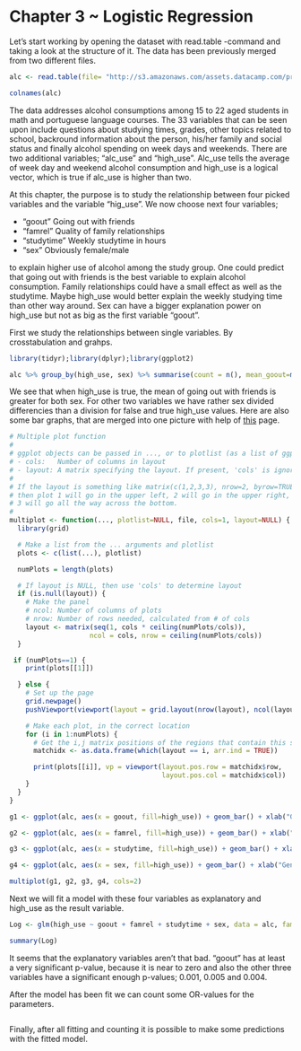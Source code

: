 
# Chapter 3 ~ Logistic Regression


Let's start working by opening the dataset with read.table -command and taking a look at the structure of it. The data has been previously merged from two different files.

```r
alc <- read.table(file= "http://s3.amazonaws.com/assets.datacamp.com/production/course_2218/datasets/alc.txt ", header=T, sep=",")

colnames(alc)

```

The data addresses alcohol consumptions among 15 to 22 aged students in math and portuguese language courses. The 33 variables that can be seen upon include questions about studying times, grades, other topics related to school, backround information about the person, his/her family and social status and finally alcohol spending on week days and weekends. There are two additional variables; "alc_use" and "high_use". Alc_use tells the average of week day and weekend alcohol consumption and high_use is a logical vector, which is true if alc_use is higher than two.

At this chapter, the purpose is to study the relationship between four picked variables and the variable "hig_use". We now choose next four variables; 

* "goout"      Going out with friends
* "famrel"     Quality of family relationships
* "studytime"  Weekly studytime in hours
* "sex"        Obviously female/male

to explain higher use of alcohol among the study group. One could predict that going out with friends is the best variable to explain alcohol consumption. Family relationships could have a small effect as well as the studytime. Maybe high_use would better explain the weekly studying time than other way around. Sex can have a bigger explanation power on high_use but not as big as the first variable "goout".

First we study the relationships between single variables. By crosstabulation and grahps.

```r
library(tidyr);library(dplyr);library(ggplot2)

```

```r

alc %>% group_by(high_use, sex) %>% summarise(count = n(), mean_goout=mean(goout), mean_famrel=mean(famrel), mean_studytime=mean(studytime))
```

We see that when high_use is true, the mean of going out with friends is greater for both sex. For other two variables we have rather sex divided differencies than a division for false and true high_use values. Here are also some bar graphs, that are merged into one picture with help of [this](http://www.cookbook-r.com/Graphs/Multiple_graphs_on_one_page_(ggplot2)/) page.

```r
# Multiple plot function
#
# ggplot objects can be passed in ..., or to plotlist (as a list of ggplot objects)
# - cols:   Number of columns in layout
# - layout: A matrix specifying the layout. If present, 'cols' is ignored.
#
# If the layout is something like matrix(c(1,2,3,3), nrow=2, byrow=TRUE),
# then plot 1 will go in the upper left, 2 will go in the upper right, and
# 3 will go all the way across the bottom.
#
multiplot <- function(..., plotlist=NULL, file, cols=1, layout=NULL) {
  library(grid)

  # Make a list from the ... arguments and plotlist
  plots <- c(list(...), plotlist)

  numPlots = length(plots)

  # If layout is NULL, then use 'cols' to determine layout
  if (is.null(layout)) {
    # Make the panel
    # ncol: Number of columns of plots
    # nrow: Number of rows needed, calculated from # of cols
    layout <- matrix(seq(1, cols * ceiling(numPlots/cols)),
                    ncol = cols, nrow = ceiling(numPlots/cols))
  }

 if (numPlots==1) {
    print(plots[[1]])

  } else {
    # Set up the page
    grid.newpage()
    pushViewport(viewport(layout = grid.layout(nrow(layout), ncol(layout))))

    # Make each plot, in the correct location
    for (i in 1:numPlots) {
      # Get the i,j matrix positions of the regions that contain this subplot
      matchidx <- as.data.frame(which(layout == i, arr.ind = TRUE))

      print(plots[[i]], vp = viewport(layout.pos.row = matchidx$row,
                                      layout.pos.col = matchidx$col))
    }
  }
}
```

```r
g1 <- ggplot(alc, aes(x = goout, fill=high_use)) + geom_bar() + xlab("Going out with friends")

g2 <- ggplot(alc, aes(x = famrel, fill=high_use)) + geom_bar() + xlab("Quality of family relationships")

g3 <- ggplot(alc, aes(x = studytime, fill=high_use)) + geom_bar() + xlab("Weekly studying time in hours")

g4 <- ggplot(alc, aes(x = sex, fill=high_use)) + geom_bar() + xlab("Gender")

multiplot(g1, g2, g3, g4, cols=2)
```


Next we will fit a model with these four variables as explanatory and high_use as the result variable.

```r
Log <- glm(high_use ~ goout + famrel + studytime + sex, data = alc, family = "binomial")

summary(Log)

```

It seems that the explanatory variables aren't that bad. "goout" has at least a very significant p-value, because it is near to zero and also the other three variables have a significant enough p-values; 0.001, 0.005 and 0.004. 


After the model has been fit we can count some OR-values for the parameters.

```r


```



Finally, after all fitting and counting it is possible to make some predictions with the fitted model.

```r

```








